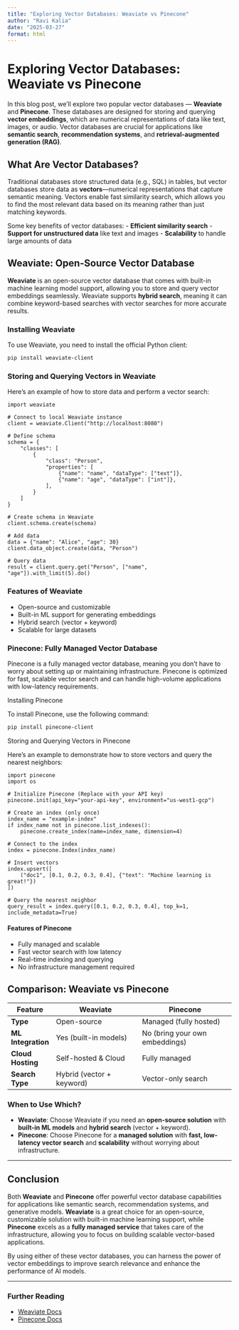 ```yaml
---
title: "Exploring Vector Databases: Weaviate vs Pinecone"
author: "Ravi Kalia"
date: "2025-03-27"
format: html
---
```


# Exploring Vector Databases: Weaviate vs Pinecone

In this blog post, we'll explore two popular vector databases — **Weaviate** and **Pinecone**. These databases are designed for storing and querying **vector embeddings**, which are numerical representations of data like text, images, or audio. Vector databases are crucial for applications like **semantic search**, **recommendation systems**, and **retrieval-augmented generation (RAG)**.

## What Are Vector Databases?

Traditional databases store structured data (e.g., SQL) in tables, but vector databases store data as **vectors**—numerical representations that capture semantic meaning. Vectors enable fast similarity search, which allows you to find the most relevant data based on its meaning rather than just matching keywords.

Some key benefits of vector databases:
- **Efficient similarity search**
- **Support for unstructured data** like text and images
- **Scalability** to handle large amounts of data

## Weaviate: Open-Source Vector Database

**Weaviate** is an open-source vector database that comes with built-in machine learning model support, allowing you to store and query vector embeddings seamlessly. Weaviate supports **hybrid search**, meaning it can combine keyword-based searches with vector searches for more accurate results.

### Installing Weaviate
To use Weaviate, you need to install the official Python client:

```bash
pip install weaviate-client
```

### Storing and Querying Vectors in Weaviate

Here’s an example of how to store data and perform a vector search:

```.python
import weaviate

# Connect to local Weaviate instance
client = weaviate.Client("http://localhost:8080")

# Define schema
schema = {
    "classes": [
        {
            "class": "Person",
            "properties": [
                {"name": "name", "dataType": ["text"]},
                {"name": "age", "dataType": ["int"]},
            ],
        }
    ]
}

# Create schema in Weaviate
client.schema.create(schema)

# Add data
data = {"name": "Alice", "age": 30}
client.data_object.create(data, "Person")

# Query data
result = client.query.get("Person", ["name", "age"]).with_limit(5).do()
```

### Features of Weaviate
*	Open-source and customizable
*	Built-in ML support for generating embeddings
*	Hybrid search (vector + keyword)
*	Scalable for large datasets

### Pinecone: Fully Managed Vector Database

Pinecone is a fully managed vector database, meaning you don’t have to worry about setting up or maintaining infrastructure. Pinecone is optimized for fast, scalable vector search and can handle high-volume applications with low-latency requirements.

Installing Pinecone

To install Pinecone, use the following command:

```bash
pip install pinecone-client
```

Storing and Querying Vectors in Pinecone

Here’s an example to demonstrate how to store vectors and query the nearest neighbors:

```.python
import pinecone
import os

# Initialize Pinecone (Replace with your API key)
pinecone.init(api_key="your-api-key", environment="us-west1-gcp")

# Create an index (only once)
index_name = "example-index"
if index_name not in pinecone.list_indexes():
    pinecone.create_index(name=index_name, dimension=4)

# Connect to the index
index = pinecone.Index(index_name)

# Insert vectors
index.upsert([
    ("doc1", [0.1, 0.2, 0.3, 0.4], {"text": "Machine learning is great!"})
])

# Query the nearest neighbor
query_result = index.query([0.1, 0.2, 0.3, 0.4], top_k=1, include_metadata=True)

```




#### Features of Pinecone
*	Fully managed and scalable
*	Fast vector search with low latency
*	Real-time indexing and querying
*   No infrastructure management required

## Comparison: Weaviate vs Pinecone

| Feature  | Weaviate                  | Pinecone                    |
|----------|---------------------------|-----------------------------|
| **Type** | Open-source               | Managed (fully hosted)      |
| **ML Integration** | Yes (built-in models)    | No (bring your own embeddings) |
| **Cloud Hosting** | Self-hosted & Cloud      | Fully managed              |
| **Search Type** | Hybrid (vector + keyword) | Vector-only search         |

### When to Use Which?
- **Weaviate**: Choose Weaviate if you need an **open-source solution** with **built-in ML models** and **hybrid search** (vector + keyword).
- **Pinecone**: Choose Pinecone for a **managed solution** with **fast, low-latency vector search** and **scalability** without worrying about infrastructure.

---

## Conclusion

Both **Weaviate** and **Pinecone** offer powerful vector database capabilities for applications like semantic search, recommendation systems, and generative models. **Weaviate** is a great choice for an open-source, customizable solution with built-in machine learning support, while **Pinecone** excels as a **fully managed service** that takes care of the infrastructure, allowing you to focus on building scalable vector-based applications.

By using either of these vector databases, you can harness the power of vector embeddings to improve search relevance and enhance the performance of AI models.

---

### Further Reading
- [Weaviate Docs](https://weaviate.io/developers/weaviate)
- [Pinecone Docs](https://www.pinecone.io/docs)